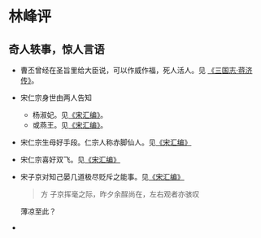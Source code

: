 # 林峰评

## 奇人轶事，惊人言语

- 曹丕曾经在圣旨里给大臣说，可以作威作福，死人活人。见 [《三国志·蒋济传》](#曹丕诏夏侯尚)。
- 宋仁宗身世由两人告知
    + 杨淑妃。见[《宋汇编》](#杨淑妃语仁宗)。
    + 或燕王。见[《宋汇编》](#吕夷简-宋人轶事-15)。
- 宋仁宗生母好手段。仁宗人称赤脚仙人。见[《宋汇编》](#李宸妃上位)
- 宋仁宗喜好双飞。见[《宋汇编》](#宋仁宗-宋人轶事-19)
- 宋子京对知己晏几道极尽贬斥之能事。见[《宋汇编》](#宋轶九-晏殊-27)

    > 方 子京挥毫之际，昨夕余酲尚在，左右观者亦骇叹

  薄凉至此？
- 